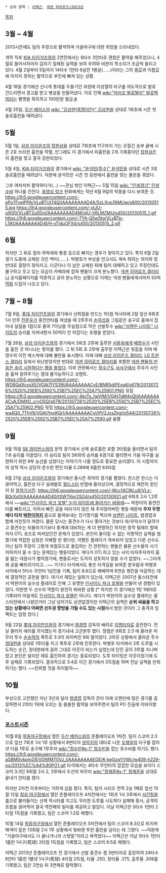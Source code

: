  * 상위 항목 : [[이택근]], [[넥센 히어로즈/2013년]]

[[목차]]
== 3월 ~ 4월 ==
2013시즌에도 팀의 주장으로 활약하며 가을야구에 대한 희망을 드러내었다.

개막 직후 [[KIA 타이거즈]]와의 2연전에서는 8타수 3안타로 괜찮은 활약을 해주었으나, 4월로 들어서자마자 갑자기 침체된 실력을 보여 우려와 비판의 목소리가 조금씩 들리고 있다. 4월 2일부터 5일까지 14타수 1안타 6삼진 1병살(……)이라는 그의 몸값과 이름값에 미치지 못하는 활약으로 부진에 빠져 있는 상황.

4월 18일 경기에선 신나게 롯데를 두들기던 과정에 이성열의 타구를 의도적으로 발로 건드리면서 경고를 받고 병살을 만들어냈다. 이로 인해 [[wiki:"마리오 발로텔리" 발로택븨]]라는 별명을 획득하고 100만원 벌금.[http://sports.news.naver.com/sports/index.nhn?category=baseball&ctg=news&mod=read&office_id=109&article_id=0002517750 #]

4월 25일, [[두산 베어스]]의 [[wiki: "김상현(동명이인)" 김상현]]을 상대로 1회초에 시즌 첫 솔로홈런을 때려냈다.

== 5월 ==
5월 1일, [[삼성 라이온즈]]의 [[장원삼]]을 상대로 7회초에 11구까지 가는 끈질긴 승부 끝에 시즌 2호 쓰리런 홈런을 작렬, 안그래도 이 경기에서 피홈런을 2개 기록중이던 [[장원삼]]은 이 홈런을 맞고 결국 강판되었다.

5월 4일, [[KIA 타이거즈]]와의 경기에서 [[wiki: "윤석민(투수)" 윤석민]]을 상대로 시즌 3호 솔로홈런을 때려냈다. 덕분에 윤석민은 시즌 첫 등판에서 홈런을 맞는 불운을 겪었다.

그후 여차저차 활약하다가(…) ~~관심 밖인 이택근~~ 5월 15일 [[wiki: "인생경기" 인생수비]] 하나를 건진다.
[http://sports.news.naver.com/videoCenter/index.nhn?uCategory=kbaseball&category=kbo&id=48146&gameId=20130515HHWO0&listType=game&date=20130515&page=1 동영상 링크] 한화에게는 작년 6월 9일의 악몽을 다시 보여준 것.
https://lh5.googleusercontent.com/-ePo7FvelPPA/VLyBTUt74QI/AAAAAAAAD4A/5zLXnp7AMUw/s600/20130515.jpg
https://lh4.googleusercontent.com/-vtJU-uIltS0/VLyBT2u0DyI/AAAAAAAAD4M/qIU-V6LMZMU/s450/20130515_1.gif
https://lh6.googleusercontent.com/-7YA-QIlw5tg/VLyBTp-L5KI/AAAAAAAAD4I/H-xTjduOFX4/s450/20130515_2.gif
== 6월 ==
하지만 그 뒤로 점차 하락세와 통증 등으로 빠지는 경우가 잦아지고 있다. 특히 6월 2일 경기 도중에 교체된 것은 백미(……). 박병호가 부상을 안고서도 계속 뛰려는 의지와 정 반대로 결장이 잦아지고, 더군다나 이 날은 교체된 뒤에 팀이 대패하고 있고 주장인데도 불구하고 웃고 있는 모습이 카메라에 잡혀 팬들이 크게 분노했다. [[넥센 히어로즈 갤러리]]나 공식홈페이지를 막론하고 공히 분노하는 상황으로 이제는 넥센 팬들에게서마저 50억 [[먹튀]] 드립이 나오고 있다.

== 7월 ~ 8월 ==
7월 9일, [[롯데 자이언츠]]와의 경기에서 선취점을 만드는 1타점 적시타에 2점 앞선 8회초 1사 만루 [[전준우]]가 중전안타를 쳐냈을 때 2루주자 [[손아섭]]을 그림같은 송구로 홈에서 잡아내 실점을 1점으로 줄여 7이닝을 무실점으로 막은 선발투수 [[wiki:"브랜든 나이트" 나이트]]의 승리를 지켜내면서 50억이 안 아깝다는 호평을 받았다.

7월 26일, [[삼성 라이온즈]]와의 경기에서 3회초 2루에 출루한 [[서동욱]]에게 [[배영수]]가 사인을 훔친 것 아니냐는 항의를 했다. 그 뒤 5회 초 2루에 출루한 이택근은 뒷짐을 지며 배영수의 이전 제스쳐에 대해 불만을 표시했다. 이에 대해 [[삼성 라이온즈 갤러리]], [[LG 트윈스 갤러리]] 등에서 비난받았지만 반대로 [[넥센 히어로즈 갤러리]]를 포함한 [http://gall.dcinside.com/list.php?id=sh&no=2260808 넥센 팬들의 반응은 속이 시원하다는 평을 들었다]. 이와 관련해서는 [[정수근]]도 [[사사구]]에서 주자가 사인을 훔쳐 알려주기는 절대 불가능하다고 코멘트.
https://lh5.googleusercontent.com/-WO6QdXcxsXE/VGAt7lYS39I/AAAAAAAACvE/BNR5diPEsg8/s679/20130726%2520%25EB%2592%25B7%25EC%25A7%25901.PNG 뒷짐
https://lh3.googleusercontent.com/-4kcTs_heVjM/VGAt7gM4xQI/AAAAAAAACvA/DMXG_crvOSQ/s679/20130726%2520%25EB%2592%25B7%25EC%25A7%25902.PNG 뒷짐
https://lh5.googleusercontent.com/-wa4Q0_7ThV8/VGAt7mxKQrI/AAAAAAAACvI/tfV2JxsZkgI/s544/20130726%2520%25EB%2592%25B7%25EC%25A7%2590.gif 움짤

== 9월 ==
9월 15일 [[SK 와이번스]]와의 문학 경기에서 선제 솔로홈런 포함 3타점을 올리면서 팀의 7:6 승리를 이끌었다. 이 승리로 팀이 SK와의 승차를 6경기로 벌리면서 가을 야구를 실현하기 위한 9부 능선을 넘었다는 이야기가 나올 정도로 중요한 승리였다. 이 시점까지의 성적 역시 상당히 준수한 편인 타율 0.289에 9홈런 63타점

9월 21일 [[삼성 라이온즈]]와의 경기에선 올시즌 최악의 경기를 펼쳤다. 찬스란 찬스는 다 끊어먹고, 홈런성 타구 설레발로 [[월드스타]] 반열에 올라섰으며, 결정적으로 패전의 원인이 된 [[알까기]]시전.  
https://lh6.googleusercontent.com/-Wcc14C9tLu8/VLz-BQrXs0I/AAAAAAAAD40/tSWTKqr2SG4/s450/20130921.gif
6회초 2사 1,2루에서 ~~[[wiki:"인사이드 파크 호텔" 눈이 라이트에 들어가는 바람에]]~~ 박한이의 중전안타를 빠트리고, 이어서 빠진 공을 따라가지 않은 채 주저앉아버린 행동 때문에 '''주자 두명에다 타자 [[박한이]]까지''' 홈으로 들여보내는 진기명기를 찍으며 [[브랜든 나이트]], 염경엽과 함께 미친듯이 까였다. 물론 당시는 중견수가 다시 쫓아가는 것보다 좌/우익수가 달려가고 중견수는 되돌아가기보다 중계에 대비하는 게 더 현명하긴 하지만 정작 릴레이 할때까지 OTL 포즈로 퍼져있던건 문제가 있었다. 본인이 돌이킬 수 없는 치명적인 실책을 범했기에 착잡한 심정은 이해할 만 했다만, 어쨌든 플레이가 계속되어 있었고 다른 선수도 아닌 팀의 주장이 그렇게 좌절모드로 돌입하는 건 관전하는 팬들은 물론 선수들의 사기 저하까지 올 수 있는 문제있는 행동이었다. 게다가 OTL하고 있는 사이 타자주자까지 홈을 밟는 대참사가 벌어졌기에, 팬들로서는 도저히 성토하지 않을 수가 없었다. ~~그러게 왜 공을 빠뜨려가지고...~~ 
거기다 타석에서도 좋은 타격감을 보여준 문우람과 박병호 사이에서 5타수 무안타 1삼진을 기록, 팀이 8:6으로 패배하며 6연승 행진을 마감하는 데에 결정적인 공헌을 했다. 여기서 재밌는 일화가 있는데, 이택근은 2007년 올스타전에서 박한이의 실수성 플레이로 인해 그 유명한 [[인사이드 파크 호텔]]을 만들어 낸 경험이 있었다. 이번엔 두 선수의 역할이 완전히 뒤바뀐 상황.[* 하지만 이 경기에선 1힛 1에러로 기록되어 아쉽게도 [[인사이드 파크 호텔]]은 아니다. 게다가 박한이의 실수성 플레이는 올스타전에서 나왔던거라 그냥 넘어가도 상관없겠지만 이택근의 실책은 '''순위 싸움을 하고 있는 상황에다 어쩌면 선두권 향방을 가릴 수도 있는 시점'''에서 범한 것이라 그 충격과 임팩트는 엄청 컸다.]

9월 22일 [[롯데 자이언츠]]와의 경기에서 [[염경엽]] 감독의 배려로 [[지명타자]]로 출전한다. 전날 클러치 에러를 의식했는지 경기내내 고군분투 했다. 정점은 9회초 2:3 에 올라온 마무리 투수 [[손승락]]의 폭투로 3:3이 되어버린 9회 말이었다. 2아웃 상황에서 올라온 투수 [[정대현]]을 상대로 1루타를 치고 폭투로 2루에 진루한다. 박병호 타석에서 3루 도루를 시도하는 순간, 정대현에게 걸려 그대로 아웃이 되는가 싶었는데 던진 공이 3루를 지나버렸고 본인은 달리던 채로 홈인하여 경기는 종료되었다. 도루 타이밍은 아웃이었기에 도루 실패로 기록되었다. 결과적으로 3:4로 이긴 경기에서 3득점을 하며 전날 실책을 만회하기는 했다. ~~만회할 짓을 하지말자~~

== 10월 ==
부상으로 고전했던 지난 3년과 달리 [[염경엽]] 감독의 관리 아래 오랜만에 많은 경기를 출장하면서 2루타 1위에 오르는 등 쏠쏠한 활약을 보여주면서 팀의 PO 진출에 이바지했다.

=== [[포스트시즌]] ===
10월 8일 [[목동야구장]]에서 열린 [[두산 베어스]]와의 준플레이오프 1차전. 팀이 스코어 2:3으로 앞선 7회초 1사 1루 상황에서 8번타자 [[양의지]]의 대타로 나온 [[오재일]]의 타구를 잡아낸 다음 1루로 송구해 1루주자 [[wiki:"정수빈#s-1" 정수빈]]을 잡는 호수비를 하기도 했다.
https://lh5.googleusercontent.com/-aGBM0vkpmZ8/VONfMT0VJ_I/AAAAAAAAEGE/K-keGzqYVWc/w408-h229-no/2013%EC%A4%80PO1.gif
타석에서는 4타수 무안타의 깝깝한 모습을 보이다 스코어 3:3인 9회말 2사 2, 3루에서 두산의 마무리 [[wiki:"정재훈#s-1" 정재훈]]을 상대로 끝내기 안타를 쳤다. 

하지만 2차전 이후부터는 거하게 삽을 펐다. 특히, 팀이 시리즈 전적 2승 1패로 앞선 10월 12일 [[잠실 야구장]]에서 열린 준플레이오프 4차전에서는 1회초 1사 3루에서 [[서건창]]을 홈으로 불러들이는 선제 적시타를 치고도 무리한 도루를 시도하다 실패해 횡사, 공격의 흐름을 끊어먹어 결국 역전패의 빌미를 제공하고 말았다.
이날 이택근은 5타수 1안타 2타점 1득점을 기록했고, 팀은 스코어 1:2로 패했다.

10월 14일 [[목동야구장]]에서 열린 준플레이오프 5차전에서 팀이 스코어 8:3으로 뒤지며 패색이 짙은 13회말 2사 1루 상황에서 빛바랜 투런 홈런을 날리는 데 그쳤다. ~~덕분에 "가을야구에서도 다 끝나가니까 스탯질"이라고 욕먹었다~~
이택근은 이날 5타수 1안타 1홈런 1사구(死球) 2타점 1득점을 기록했고, 팀은 스코어 8:5로 패했다.

이택근 2013년 준플레이오프 전 경기에서 선발 중견수 겸 3번타자로 출장하여 24타수 6안타 1홈런 1볼넷 1사구(死球) 4타점 2득점, 타율 .250, 장타율 .375, 출루율 .308를 기록했고, 팀은 2연승 뒤 3연패로 탈락했다.
